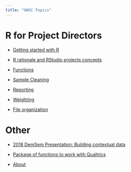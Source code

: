 ---
title: "UWSC Topics"
---

# R for Project Directors

-   [Getting started with R](basic.qmd)

-   [R rationale and RStudio projects concepts](projects.qmd)

-   [Functions](functions.qmd)

-   [Sample Cleaning](sample_clean.qmd)

-   [Reporting](reporting.qmd)

-   [Weighting](weighting.qmd)

-   [File organization](org.qmd)


# Other

- [2018 DemSem Presentation: Building contextual data](https://github.com/nrjjones/BuildingContextualData) 

- [Package of functions to work with Qualtrics](https://github.com/nrjjones/Qtools)

- [About](about.qmd)
